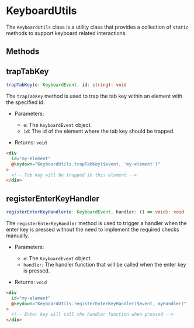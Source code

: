 
<Meta title="Utils/KeyboardUtils" />

# KeyboardUtils

The `KeyboardUtils` class is a utility class that provides a collection of
`static` methods to support keyboard related interactions.

## Methods

## trapTabKey

```ts
trapTabKey(e: KeyboardEvent, id: string): void
```

The `trapTabKey` method is used to trap the tab key within an element with the specified id.

- Parameters:

  - `e`: The `KeyboardEvent` object.
  - `id`: The id of the element where the tab key should be trapped.

- Returns: `void`

```html
<div
  id="my-element"
  @keydown="KeyboardUtils.trapTabKey($event, 'my-element')"
>
  <!-- Tab key will be trapped in this element -->
</div>
```

## registerEnterKeyHandler

```ts
registerEnterKeyHandler(e: KeyboardEvent, handler: () => void): void
```

The `registerEnterKeyHandler` method is used to trigger a handler when the enter key is pressed
without the need to implement the required checks manually.

- Parameters:

  - `e`: The `KeyboardEvent` object.
  - `handler`: The handler function that will be called when the enter key is pressed.

- Returns: `void`

```html
<div
  id="my-element"
  @keydown="KeyboardUtils.registerEnterKeyHandler($event, myHandler)"
>
  <!-- Enter key will call the handler function when pressed -->
</div>
```
